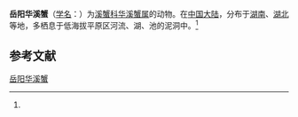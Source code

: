 {{Speciesbox
| name = 岳阳华溪蟹
| status = 
| status_system = 
| image = 
| genus = Sinopotamon
| species = yueyangense
| authority = (Dai, 1995)<ref name='id12160'>{{cite web| url =http://www.bioinfo.cn/db05/BjdwSpecies.php?action=view&id=12160| title =岳阳华溪蟹| work =《中国动物物种编目数据库》| publisher =中国科学院微生物研究所| author =中国科学院动物研究所| accessdate =2009-04-28| deadurl =yes| archiveurl =https://web.archive.org/web/20131203122335/http://www.bioinfo.cn/db05/BjdwSpecies.php?action=view| archivedate =2013-12-03}}</ref>
}}

'''岳阳华溪蟹'''（[[学名|学名]]：{{lang|la|''Sinopotamon yueyangense''}}）为[[溪蟹科|溪蟹科]][[华溪蟹属|华溪蟹属]]的动物。在[[中国大陆|中国大陆]]，分布于[[湖南|湖南]]、[[湖北|湖北]]等地，多栖息于低海拔平原区河流、湖、池的泥洞中。<ref name='id12160'/>

== 参考文献 ==
{{reflist}}

{{Wikispecies|Sinopotamon yueyangense}}
{{Taxonbar|from=Q14344718}}

[[Category:华溪蟹属|岳阳华溪蟹]]


{{螃蟹小作品}}